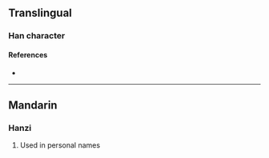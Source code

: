 {{character info}}
==Translingual==

===Han character===
{{Han char|rn=96|rad=玉|as=07|sn=11|four=14127|canj=MGKKB|ids=⿰𤣩希}}

====References====
* {{Han ref|kx=0733.120|dkj=21021|hdz=21118.020|uh=740B|ud=29707|bh=D677|bd=54903}}

----

==Mandarin==

===Hanzi===
{{cmn-hanzi|pin=[[lí]] ([[li2]]), [[xī]] ([[xi1]])|wg=li<sup>2</sup>, hsi<sup>1</sup>}}

# Used in personal names